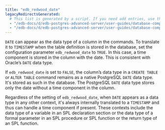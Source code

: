 ```yaml
---
title: "edb_redwood_date"
legacyRedirectsGenerated:
  # This list is generated by a script. If you need add entries, use the `legacyRedirects` key.
  - "/edb-docs/d/edb-postgres-advanced-server/user-guides/database-compatibility-for-oracle-developers-guide/9.6/Database_Compatibility_for_Oracle_Developers_Guide_v9.6.1.006.html"
  - "/edb-docs/d/edb-postgres-advanced-server/user-guides/database-compatibility-for-oracle-developers-guide/9.5/Database_Compatibility_for_Oracle_Developers_Guide.1.006.html"
---
```


<div id="edb_redwood_date" class="registered_link"></div>

`DATE` can appear as the data type of a column in the commands. To translate it to `TIMESTAMP` when the table definition is stored in the database, set the configuration parameter `edb_redwood_date` to `TRUE`. In this case, a time component is stored in the column with the date. This is consistent with Oracle’s `DATE` data type.

If `edb_redwood_date` is set to `FALSE`, the column’s data type in a `CREATE TABLE` or `ALTER TABLE` command remains as a native PostgreSQL `DATE` data type. It's stored as such in the database. The PostgreSQL `DATE` data type stores only the date without a time component in the column.

Regardless of the setting of `edb_redwood_date`, when `DATE` appears as a data type in any other context, it's always internally translated to a `TIMESTAMP` and thus can handle a time component if present. These contexts include the data type of a variable in an SPL declaration section or the data type of a formal parameter in an SPL procedure or SPL function or the return type of an SPL function. 
